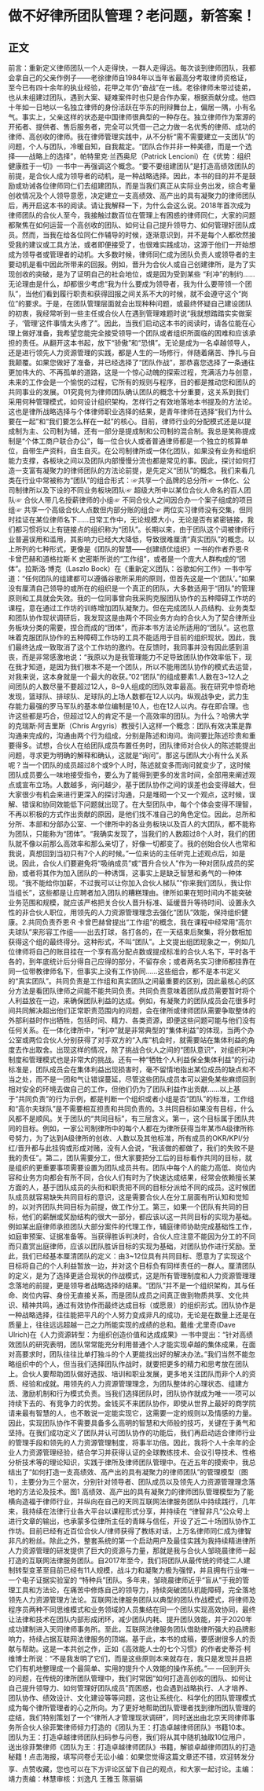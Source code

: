 # 做不好律所团队管理？老问题，新答案！
## 正文
前言：重新定义律师团队一个人走得快，一群人走得远。每次谈到律师团队，我都会拿自己的父亲作例子——老徐律师自1984年以当年省最高分考取律师资格证，至今已有四十余年的执业经验，花甲之年仍“奋战”在一线。老徐律师未带过徒弟，也从未组建过团队，遇到大案、疑难案件时也只是合作办案，根据贡献分成。他四十年如一日地以一名独立律师的身份活跃在华东的刑辩舞台上，偏居一隅，小有名气。事实上，父亲这样的状态是中国律师很典型的一种存在。独立律师作为案源的开拓者、提供者、售后服务者，完全可以凭借一己之力做一名优秀的律师、成功的律师、高创收的律师。我在律师管理实践中，从不分析“需不需要建立一支团队”的问题，个人与团队，冷暖自知，自我裁定。“团队合作并非一种美德，而是一个选择——战略上的选择”，帕特里克·兰西奥尼（Patrick  Lencioni）在《优势：组织健康胜于一切》一书中一再强调这个概念。“要不要组建团队”是打造高绩效团队的前提，是合伙人成为领导者的动机，是一种战略选择。因此，本书的目的并不是鼓励或劝诫各位律师同仁们去组建团队，而是当我们真正从实际业务出发，综合考量创收情况及个人领导意愿，决定建立一支高绩效、高产出的具有凝聚力的律师团队后，再开启这本书的阅读。请让我解释一下，为什么会这么说。2018年首次成为律师团队的合伙人至今，我接触过数百位在管理上有困惑的律师同仁，大家的问题都聚焦在如何运营一个高创收的团队、如何让自己提升领导力、如何管理好团队成员。然而，当我在给各位同仁作辅导的时候，逐渐意识到，并不是每个人都欣然接受我的建议或工具方法，或者即便接受了，也很难实践成功，这源于他们一开始想成为领导者或管理者的动机。大多数时候，律师同仁成为团队负责人或领导者的主要动机是看中因此所带来的回报。例如，晋升为合伙人或自己创建律所，是为了实现创收的突破，是为了证明自己的社会地位，或是因为受到某些 “利冲”的制约……无论理由是什么，却都很少考虑“我为什么要成为领导者，我为什么要带领一个团队”，当他们看到履行职责和获得回报之间关系不大的时候，就不会遵守这个“岗位”的要求。于是，在团队管理层面就会出现种种问题，或最终怀疑自己建设团队的初衷，我经常听到一些主任或合伙人在遇到管理难题时说“我就想踏踏实实做案子，‘管理’这件事情太头疼了”。因此，当我们启动这本书的阅读时，请各位能在心理上做好准备，我希望您能完全接受领导一个团队或者组织所面临的困难和应该承担的责任。从翻开这本书起，放下“骄傲”和“恐惧”。无论是成为一名卓越领导人，还是进行领先人力资源管理的实践，都是人生的一场修行，伴随着痛苦、挣扎与自我颠覆。如果您做好了准备，并已经选择了“团队作战”，那恭喜您选择了一条通往更加伟大的、不再孤单的道路，这是一个惊心动魄的探索过程，充满活力与创意，未来的工作会是一个愉悦的过程，它所有的规则与程序，目的都是推动您和团队的共同事业的发展。01究竟何为律师团队确认团队的概念十分重要，这关系到我们采用何种管理模式，如何设计组织架构，怎样行之有效地落地本书提及的方法论。这也是律所战略选择与个体律师职业选择的结果，是青年律师在选择“我们为什么要在一起”和“我们要怎么样在一起”的核心。目前，律师行业的分配模式还是以提成制为主、公司制为辅，还有一部分是提成制和公司制的混合制。我总是笑称提成制是“个体工商户联合办公”，每一位合伙人或者普通律师都是一个独立的核算单位，自带生产资料，自生自灭。在公司制律所或一体化团队，如果没有业务和组织能力支撑，各板块之间以及团队内部慢慢分流也都是常见的事。因此，探讨如何打造一支富有凝聚力的律师团队的方法论前提，是先定义“团队”的概念。我们来看几类在行业中常被称为“团队”的组合形式：☞共享一个品牌的总分所☞ 一体化、公司制律所以及下设的不同业务板块团队☞ 超级大所中以某位合伙人命名的百人团队☞ 合伙人带几名授薪律师的小组☞ 不同合伙人之间因合办一个案子组成的项目组☞ 共享一个高级合伙人点数但内部分账的组合☞ 两位实习律师没有交集，但同时挂证在某位律师名下……日常工作中，无论规模大小，无论是否有紧密链接，我们都习惯将以上有链接点的组织称为“团队”。长期以来，由于团队这个词被律师行业普遍误用和滥用，其影响力已经大大降低，导致很难厘清“真实团队”的概念。以上所列的七种形式，更像是《团队的智慧——创建绩优组织》一书的作者乔恩·R 卡曾巴赫和道格拉斯·K 史密斯所说的“工作组”，或者是一个庞大人群构成的“团体”。拉斯洛·博克（Laszlo Bock）在《重新定义团队：谷歌如何工作》一书中写道：“任何团队的组建都可以遵循谷歌所采用的原则，但首先这是一个‘团队’。”如果没有厘清自己领导的或所在的组织是一个真正的团队，大多数适用于“团队”的管理原则和工具就会失效。我的一位同事曾向我采购克服团队协作的五种障碍工作坊的课程，意在通过工作坊的训练增加团队凝聚力。但在完成团队人员结构、业务类型和团队协作现状调研后，我发现这是由两个不同业务方向的合伙人为了契合律所业务板块分类的需要，捏合而成的“团体”，而非本书方法论所适用的“团队”。这也意味着克服团队协作的五种障碍工作坊的工具不能适用于目前的组织现状。因此，我们最终达成一致取消了这个工作坊的邀约。在反馈时，我同事并没有因此感到沮丧，而是非常感激地说：“我原以为是我管理能力不足导致团队协作效率低下，现在我才知道，是因为我们根本不是一个团队，所以不能用团队协作的模式去运营，对我来说，这本身就是一个最大的收获。”02“团队”的组成要素1.人数在3~12人之间团队的人数尽量不要超过12人，8~9人组成的团队效率最高。我在研究中惊奇地发现，篮球队、排球队、足球队的上场人数都在12人以内。纵观战争史，武力生存能力最强的罗马军队的基本单位编制是10人，也在12人以内。存在即合理。也许这些都是巧合，但超过12人的肯定不是一个高效率的团队。为什么？哈佛大学的克瑞斯·阿吉里斯（Chris Argyris）教授引入这样一个概念：团队有效决策是靠沟通来完成的，沟通由两个行为组成，分别是陈述和询问。询问要比陈述珍贵和重要得多。试想，合伙人在给团队成员布置任务时，团队律师对合伙人的陈述能提出问题，寻求更为明确的解释和确认，这就是“询问”。那这与团队大小有什么关系呢？当一个团队的成员超过8个或9个人时，陈述就变多而询问就变少了，这时候团队成员要么一味地接受指令，要么为了能得到更多的发言时间，全部用来阐述观点或宣布立场。人数越多，询问越少，基于团队协作之间的误差也会变得越大，但大家很少有机会来进行更深入的探讨沟通，只是堆砌一个又一个观点，这时候，误解、错误和协同效能低下问题就出现了。在大型团队中，每个个体会变得不理智，不再以积极的方式作出贡献的原因，是他们找不准自己的角色定位。因此，总所和分所、本部和分部办公室、一个律所中的各业务板块以及百人的大团队，都不能称为团队，只能称为“团体”。“我确实发现了，当我们的人数超过8个人时，我们的团队就不像以前那么高效率和那么亲切了，好像一切都变了。我的创始合伙人也常和我说，真想回到当初只有7个人的时候。”一位来访的主任听完上述观点后，如是说。因此，合伙人们要避免将“吸纳成员”或“晋升合伙人”作为一种对团队成员的奖励，或者将其作为加入团队的一种诱饵，这事实上是缺乏智慧和勇气的一种体现。“我不能给你加薪，不过我可以让你加入合伙人梯队”“你来我们团队，我让你当组长”，这些都是让应聘者加入团队的糟糕理由。律所如果在短时间内不能突破业务范围和规模，就应该严格把关合伙人晋升标准、延缓晋升等待时间、设置永久性的非合伙人职位，用领先的人力资源管理理念去强化“团队”效能，保持组织健康。2.共同负责乔恩·R 卡曾巴赫曾提出“工作组”的概念，我在课程中经常用“高尔夫球队”来形容工作组——出去打球，各打各的，在一天结束后聚集，将分数相加获得这个组的最终得分。这种形式，不叫“团队”。上文提出组团现象之一，例如几位律师将自己的账目挂在一个享有高分配点数或提成标准的合伙人名下，平时各干各的，到年底统计后分得自己应得的部分，不留存余；或者两名实习律师都挂靠在同一位带教律师名下，但事实上没有工作协同……这些组合，都不是本书定义的“真实团队”。共同负责是工作组和真实团队之间最重要的区别，因此最核心的区分方法是看团队律师之间能不能共同负责。共同负责意味着团队成员需要暂时将个人利益放在一边，来确保团队利益的达成。例如，有凝聚力的团队成员会花很多时间共同解决超出他们正常职责范围内的问题，会在律所或律师团队需要争取整体的外部利益时作出牺牲，包括时间、精力、各类资源，即便这些问题可能与他们没有任何关系。在一体化律所中，“利冲”就是非常典型的“集体利益”的体现，当两个办公室或两位合伙人分别获得了对手双方的“入库”机会时，就需要站在集体利益的角度去作出取舍。出现这样的情况，除了挑战合伙人之间的“团队意识”，对组织利冲制度和管理模式也是非常大的挑战。还有一种“牺牲个人利益保全集体利益”的行动标准是，团队成员会在集体利益出现损害时，毫不留情地指出某位成员的缺点和不当之处，而不是一团和气让错误蔓延，尽管这些团队成员本可以避免某些麻烦回到相对安全的环境去做自己的工作，但他们仍为了团队利益作出贡献……以上基于“共同负责”的行为示例，都是判断一个组织或者小组是否“团队”的标准，工作组和“高尔夫球队”是不需要相互担责和共同负责的。3.共同目标如果没有目标，什么风都不是顺风。关于团队的“共同目标”，有三层含义。第一，这个目标属于团队共同的目标。例如，一家公司制律所中的每个人都在为律所获得当年某市A级律所称号努力，为了达到A级律所的创收、人数以及其他标准，所有成员的OKR/KPI/分红/晋升都与此挂钩或形成对赌，没有人会说，“我该做的都做了，我们的失败不是我的责任”。第二，团队需要分工，但大家要把分工后的目标看作共同的目标，就是组织的更重要事项需要设置为团队成员共有。团队中每个人的能力高低、岗位内容和业务方向都会有所不同，合伙人们有时为了快速达成结果，经常会依赖擅长某方面的人，基于团队成员的头衔和职责把不同的目标分派给不同的成员。这时候团队成员就容易缺失共同目标的意识，这是需要合伙人在分工层面有所认知和觉知的，以对齐团队共同目标为前提，做工作分工。第三，如果一个团队有共同的目标，他们的薪酬或奖励结构的很大一部分，都应该以这一共同目标的实现为基础。例如某出庭律师承担团队大部分案件的代理工作，辅庭律师协助完成基础性工作，如庭审预案、证据准备等。当获得胜诉判决时，合伙人应注意不能因为分工的不同而只嘉赏出庭律师，应该以团队胜诉目标的实现为基础，对团队协作进行奖励。至此，我们已经基本厘清团队的定义：由3~12位具有共同目标、愿意为了实现这个目标将自己的个人利益暂放一边，并对这个目标负有同样责任的一群人。厘清团队的定义，是为了选择更适合现状的作战模式，这是所有管理制度和人力资源管理理念落地的前提，更是领导者战略选择的结果。“团队”并不是一个组织架构，其与任命、岗位内容、身份无直接关系，而是团队成员之间真正做到物质共享、文化共识、精神共鸣，通过有效协作而最终达成目标（或愿景）的组织形式。团队协作是一种战略选择，往往能把平凡的个人努力变成非凡的成功，无论是在数量上还是在质量上，往往远远超越一己之力所能实现的成绩的总和。戴维·尤里奇(Dave Ulrich)在《人力资源转型：为组织创造价值和达成成果》一书中提出：“针对高绩效团队的研究表明，团队常常能充分利用普通个人才能实现卓越的集体成果，在面对高要求时，团队往往比单打独斗的个人更能找出好的解决办法。”我们当然不能忽略组织中的个人，但当我们选择团队作战时，就要把更多的精力和思考放在团队上。合伙人要帮助团队做好选拔、培训和职业发展，更多地关注团队而非个人的资质、经验和成就。用领先的人力资源管理理念，为团队整体的心理状态、组建方法、激励机制和行为模式负责。当我们选择团队时，团队协作就成为唯一一项可以持续下去的、有竞争力的优势。金钱买不来团队协作，即使从世界上最好的商学院请来最有智慧的人，也不敢说一定能实现它，这需要一定的规则以及情感的力量。因此，实现团队协作不需要具备多么高明的智慧和大师般的技巧，关键在于勇气和坚持。在我们成功定义了团队并认可团队协作的功能后，我们再启动适合律师行业的管理手段和领先的人力资源管理制度，将事半功倍。因此，我将个人十余年的企业人力资源管理经验，结合学习并获得认证的全球教练技术、会议引导技术、性格分析技术等的理论知识，实践于律所及律师团队管理中。在近五年的摸索中，我总结出了“如何打造一支高绩效、高产出的具有凝聚力的律师团队”的管理模型（图1），主要分为三个层次，分别针对领导者、团队成员以及领先人力资源管理理念落地的方法论及技术。图1 高绩效、高产出的具有凝聚力的律师团队管理模型为了能横向造福于律师行业，并纵向在自己的天同互联网法律服务团队中持续践行，几年来，我持续在法律行业各大平台以课程形式分享，并持续在 “律智非凡”公众号上进行文章的输出，也承蒙多位律所主任的青睐与信任，开设了近二十场团队协作工作坊。目前已经有近百位合伙人/律师获得了教练对话，上万名律师同仁成为律智非凡的粉丝。除此之外，整套系统的第一个启动用户及最佳实践为我持续精进律所人力资源管理的研发提供了巨大的资源与力量，那就是我与合伙人邹晓晨律师一起打造的互联网法律服务团队。自2017年至今，我们将团队从最传统的师徒二人建制转型变革至目前已经有11人规模，战斗力和凝聚力极为强悍，并且拥有行业唯一一个电子证据实验室的 “特种兵”团队。多年来，邹晓晨律师近乎“盲从”于我的管理工具和方法论，在痛苦中修炼自己的领导力，持续突破团队机能障碍，完全落地领先人力资源管理方法论。互联网法律服务团队以典型的团队作战模式，将律师及程序员两种不同思维模式和业务领域的人员集结在同一个团队实现高效协同，最终让法律和技术在团队内部形成闭环，减少团队内耗、提升团队效能，并于2020年成功建制进入天同律师事务所。至此，互联网法律服务团队借助律所强大的品牌影响力，持续占据互联网法律服务的顶端。基于此，本书的成稿，要感谢很多人的贡献与帮助。这是一本共创之作，正如《高效能人士的七个习惯》的作者史蒂芬·柯维博士所说：“不是我发明了它们，而是这些原则本来就存在，我只是发现并且把它们有机地整理成一个最简单、实用的提升个人效能的操作系统。”— —回到开头的问题，在传统的律所团队管理中，我们时常因“如何打造高创收的团队、如何让自己提升领导力、如何管理好团队成员”而困惑，也会遇到战略执行、人才培养、团队协作、绩效设计、文化建设等等问题，这也让系统化、科学化的团队管理模式成为每个律所管理者的心之所向。为了更好地帮助团队管理者找到律所团队管理的症结，我们特别策划了一个“律所人才管理现状调研”，同时送出由北京天同律师事务所合伙人徐菲繁律师倾力打造的《团队为王：打造卓越律师团队》书籍10本。团队为王：打造卓越律师团队扫码参与问卷，我们将从其中随机抽取10位用户，送出徐菲繁律师《团队为王：打造卓越律师团队》书籍，解锁卓越律师团队的打造秘籍！点击海报，填写问卷☝无讼小编：如果您觉得这篇文章还不错，欢迎转发分享、点赞收藏，您也可以在下方评论区留下自己的观点，和大家一起讨论。主编：靖力责编：林慧审核：刘逸凡 王雅玉 陈丽娟